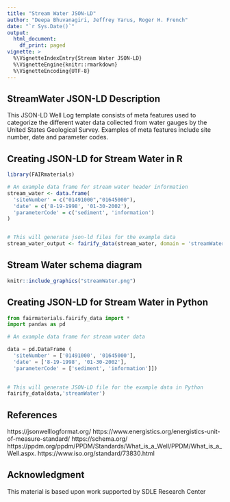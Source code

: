 ```yaml
---
title: "Stream Water JSON-LD"
author: "Deepa Bhuvanagiri, Jeffrey Yarus, Roger H. French"
date: "`r Sys.Date()`"
output:
  html_document:
    df_print: paged
vignette: >
  %\VignetteIndexEntry{Stream Water JSON-LD}
  %\VignetteEngine{knitr::rmarkdown}
  %\VignetteEncoding{UTF-8}
---
```

StreamWater JSON-LD Description
-----------------------------------
This JSON-LD Well Log template consists of meta features used to categorize the different water data collected from water gauges by the United States Geological Survey. Examples of meta features include site number, date and parameter codes. 

Creating JSON-LD for Stream Water in R
------------------------------------------
```r
library(FAIRmaterials)

# An example data frame for stream water header information
stream_water <- data.frame(
  'siteNumber' = c("01491000","01645000"),
  'date' = c('8-19-1998', '01-30-2002'),
  'parameterCode' = c('sediment', 'information')
)


# This will generate json-ld files for the example data
stream_water_output <- fairify_data(stream_water, domain = 'streamWater')
```

 Stream Water  schema diagram
--------------------------

```r
knitr::include_graphics("streamWater.png")
```


Creating JSON-LD for Stream Water in Python
------------------------------------------

```python
from fairmaterials.fairify_data import *
import pandas as pd

# An example data frame for stream water data

data = pd.DataFrame (
  'siteNumber' = ['01491000', '01645000'],
  'date' = ['8-19-1998', '01-30-2002'],
  'parameterCode' = ['sediment', 'information']])
   

# This will generate JSON-LD file for the example data in Python
fairify_data(data,'streamWater')
```




References
--------------------------
https://jsonwelllogformat.org/
https://www.energistics.org/energistics-unit-of-measure-standard/
https://schema.org/
 https://ppdm.org/ppdm/PPDM/Standards/What_is_a_Well/PPDM/What_is_a_Well.aspx.
https://www.iso.org/standard/73830.html

Acknowledgment
--------------------------
This material is based upon work supported by SDLE Research Center 

